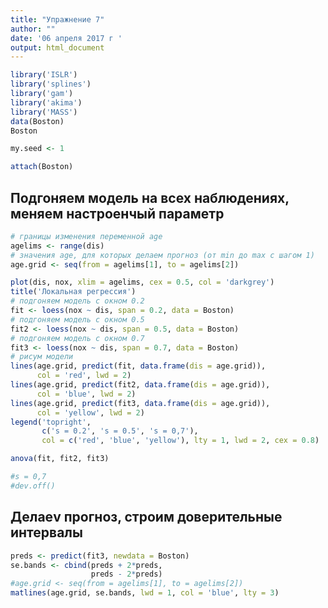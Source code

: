```yaml
---
title: "Упражнение 7"
author: ""
date: '06 апреля 2017 г '
output: html_document
---
```



```r
library('ISLR')              
library('splines')           
library('gam')              
library('akima')             
library('MASS') 
data(Boston)
Boston

my.seed <- 1

attach(Boston)

```

## Подгоняем модель на всех наблюдениях, меняем настроенчый параметр

```r

# границы изменения переменной age
agelims <- range(dis)
# значения age, для которых делаем прогноз (от min до max с шагом 1)
age.grid <- seq(from = agelims[1], to = agelims[2])

plot(dis, nox, xlim = agelims, cex = 0.5, col = 'darkgrey')
title('Локальная регрессия')
# подгоняем модель c окном 0.2
fit <- loess(nox ~ dis, span = 0.2, data = Boston)
# подгоняем модель c окном 0.5
fit2 <- loess(nox ~ dis, span = 0.5, data = Boston)
# подгоняем модель c окном 0.7
fit3 <- loess(nox ~ dis, span = 0.7, data = Boston)
# рисум модели
lines(age.grid, predict(fit, data.frame(dis = age.grid)),
      col = 'red', lwd = 2)
lines(age.grid, predict(fit2, data.frame(dis = age.grid)),
      col = 'blue', lwd = 2)
lines(age.grid, predict(fit3, data.frame(dis = age.grid)),
      col = 'yellow', lwd = 2)
legend('topright', 
       c('s = 0.2', 's = 0.5', 's = 0,7'),
       col = c('red', 'blue', 'yellow'), lty = 1, lwd = 2, cex = 0.8)

anova(fit, fit2, fit3)

#s = 0,7
#dev.off()
```

## Делаеv прогноз, строим доверительные интервалы

```r

preds <- predict(fit3, newdata = Boston)
se.bands <- cbind(preds + 2*preds,
                  preds - 2*preds)
#age.grid <- seq(from = agelims[1], to = agelims[2])
matlines(age.grid, se.bands, lwd = 1, col = 'blue', lty = 3)


```

